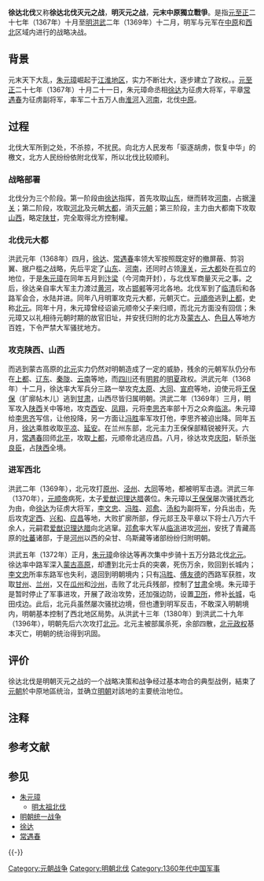 {{Infobox Military Conflict
|conflict=徐达北伐
|partof=[[明朝统一战争|明朝统一战争]]
|image=  
|caption= 
|date= 1367年－1369年
|place=[[华北地区|中国华北]]、[[中国西北地区|西北]]等地
|territory=
|result=[[元朝|元朝]]勢力退回蒙古，[[明朝|明朝]]统一北方各地
|combatant1=[[明朝|明朝]]
|combatant2=[[元朝|元朝]]<br/>[[北元|北元]]
|commander1=[[明太祖|明太祖]]<br/>[[徐达|徐达]]<br/>[[常遇春|常遇春]]<br/>[[李文忠|李文忠]]<br/>[[傅友德|傅友德]]<br/>[[汤和|汤和]]<br/>[[蓝玉|蓝玉]]<br/>[[冯胜|冯胜]]
|commander2=[[元顺帝|元顺帝]]<br/>[[爱猷识理达腊|爱猷识理达腊]]<br/>[[张良臣|张良臣]]<br/>[[李思齐|李思齐]]{{投降}}
|strength1=
|strength2=
|notes=
}}
{{Campaignbox 明朝統一戰爭}}
'''徐达北伐'''又称'''徐达北伐灭元之战'''，'''明灭元之战'''，'''元末中原獨立戰爭'''。是指[[元朝|元]][[至正|至正]]二十七年（1367年）十月至[[明朝|明]][[洪武|洪武]]二年（1369年）十二月，明军与元军在[[中原|中原]]和[[西北|西北]]区域内进行的战略决战。

== 背景 ==
元末天下大乱，[[朱元璋|朱元璋]]崛起于[[江淮|江淮地区]]，实力不断壮大，逐步建立了政权。{{参|《明史·卷一百二十五·列传第第十三·徐达、常遇春》明年，太祖称吴王。}}。[[元朝|元]][[至正|至正]]二十七年（1367年）十月二十一日，朱元璋命丞相[[徐达|徐达]]为征虏大将军，平章[[常遇春|常遇春]]为征虏副将军，率军二十五万人由[[淮河|淮河]]入[[河南|河南]]，北伐[[中原|中原]]{{参|《明史·卷一·本纪第一》甲子，徐达为征虏大将军，常遇春为副将军，帅师二十五万，由淮入河，北取中原}}{{参|《明史·卷一百二十五·列传第第十三·徐达、常遇春》寻拜征虏大将军，以遇春为副，帅步骑二十五万人，北取中原，太祖亲祃于龙江。是时称名将，必推达、遇春。两人才勇相类，皆太祖所倚重。}}。

== 过程 ==
北伐大军所到之处，不杀掠，不扰民{{参|《明史·卷一百二十五·列传第第十三·徐达、常遇春》至是，太祖谕诸将御军持重有纪律，战胜攻取得为将之体者，莫如大将军达。}}。向北方人民发布「驱逐胡虏，恢复中华」的檄文{{参|[[宋濂|宋濂]]起草，《[[喻中原檄|喻中原檄]]》：“...　当此之时，天运循环，中原气盛，亿兆之中，当降生圣人，'''驱除胡虏，恢复中华，立纲陈纪，救济斯民。'''今一纪于兹，未闻有治世安民者，徒使尔等战战兢兢，处于朝秦暮楚之地，诚可矜闵。...”}}，北方人民纷纷依附北伐军，所以北伐比较顺利。

=== 战略部署 ===
北伐分为三个阶段。第一阶段由[[徐达|徐达]]指挥，首先攻取[[山东|山东]]，继而转攻[[河南|河南]]，占据[[潼关|潼关]]{{参|《明史·卷一百二十五·列传第第十三·徐达、常遇春》自虎牢关入洛阳，与元将脱因帖木儿大战洛水北，破走之。梁王阿鲁温以河南隆，略定嵩、陕、陈、汝诸州，遂捣潼关。李思齐奔凤翔，张思道奔鹿阝城，遂入关，西至华州。}}；第二阶段，攻取[[河北|河北]]及元朝[[元大都|大都]]，消灭[[元朝|元朝]]{{参|《明史·卷一百二十五·列传第第十三·徐达、常遇春》逾日，达陈兵齐化门，填濠登城。监国淮王帖木儿不花，左丞相庆童，平章迭儿必失、朴赛因不花，右丞张康伯，御史中丞满川等不降，斩之，其余不戮一人。封府库，籍图书宝物，令指挥张胜以兵千人守宫殿门，使宦者护视诸宫人、妃、主，禁士卒毋所侵暴。吏民安居，市不易肆。}}；第三阶段，主力由大都南下攻取[[山西|山西]]，略定[[陕甘|陕甘]]{{参|name=平定陕西|《明史·卷一百二十五·列传第第十三·徐达、常遇春》二年引兵西渡河。至鹿台，张思道遁，遂克奉元。时遇春下凤翔，李思齐走临洮，达会诸将议所向。皆曰：“张思道之才不如李思齐，而庆阳易于临洮，请先庆阳。”达曰：“不然，庆阳城险而兵精，猝未易拔也。临洮北界河、湟，西控羌、戎，得之，其人足备战斗，物产足佐军储。蹙以大兵，思齐不走，则束手缚矣。临洮既克，于旁郡何有？”遂渡陇，克秦州，下伏羌、宁远，入巩昌，遣右副将军冯胜逼临洮，思齐果不战降。分兵克兰州，袭走豫王，尽收其部落辎重。还出萧关，下平凉。思道走宁夏，为扩廓所执，其弟良臣以庆阳降。达遣薛显受之。良臣复叛，夜出兵袭伤显。达督军围之。扩廓遣将来援，逆击败去，遂拔庆阳。良臣父子投于井，引出斩之。尽定陕西地。}}，完全取得北方控制權。

=== 北伐元大都 ===
洪武元年（1368年）四月，[[徐达|徐达]]、[[常遇春|常遇春]]率领大军按照既定好的撤屏蔽、剪羽翼、据户槛之战略，先后平定了[[山东|山东]]、[[河南|河南]]，还同时占领[[潼关|潼关]]，[[元大都|元大都]]处在孤立的地位，于是[[朱元璋|朱元璋]]在同年五月到[[汴梁|汴梁]]（今河南开封），与北伐军商量灭元之事{{参|《明史·卷一百二十五·列传第第十三·徐达、常遇春》捷闻，太祖幸汴梁，召达诣行在所，置酒劳之，且谋北伐。}}{{参|《明史·卷一百二十五·列传第第十三·徐达、常遇春》达曰：“大军平齐鲁，扫河洛，王保保逡巡观望；潼关既克，思齐辈狼狈西奔。元声援已绝，今乘势直捣元都，可不战有也。”帝曰：“善。”达复进曰：“元都克，而其主北走，将穷追之乎？”帝曰：“元运衰矣，行自澌灭，不烦穷兵。出塞之后，固守封疆，防其侵轶可也。”达顿首受命。}}。之后，徐达亲自率大军主力渡过[[黄河|黄河]]，攻占[[邯郸|邯郸]]等河北各地。北伐军到了[[临清|临清]]后和各路军会合，水陆并进{{参|《明史·卷一百二十五·列传第第十三·徐达、常遇春》遂与副将军会师河阴，遣裨将分道徇河北地，连下卫辉、彰德、广平。师次临清，使傅友德开陆道通步骑，顾时浚河通舟师，遂引而北。遇春已克德州，合兵取长芦，扼直沽，作浮桥以济师。水陆并进，大败元军于河西务，进克通州。}}。同年八月明軍攻克元大都，元朝灭亡{{参|张廷玉（清）·《明史·卷二·本纪第二》丙寅，克通州，元帝趋上都。}}。[[元順帝|元順帝]]逃到[[元上都|上都]]{{注|今内蒙古正兰旗东北闪电河北岸。}}，史称[[北元|北元]]。同年十月，朱元璋曾经诏谕元顺帝父子来归顺，而北元方面没有回信；朱元璋又以礼相待元朝时期的故官旧址，并安抚归附的北方及[[蒙古人|蒙古人]]、[[色目人|色目人]]等地方百姓，下令严禁大军骚扰地方{{参|name=北伐|{{cite web|title=明代军事—明统一战争|url=http://www.zh5000.com/ZHJD/ctwh/2007-12-07/2162657811.html|publisher=中华五千年|accessdate=2014-03-09|language=|date=2007-12-07|archive-url=https://web.archive.org/web/20120131160601/http://www.zh5000.com/ZHJD/ctwh/2007-12-07/2162657811.html|archive-date=2012-01-31|dead-url=yes}}}}。

=== 攻克陕西、山西 ===
而逃到蒙古高原的[[北元|北元]]实力仍然对明朝造成了一定的威胁，残余的元朝军队仍分布在[[元上都|上都]]、[[辽东|辽东]]、[[秦陇|秦陇]]、[[云南|云南]]等地，而[[四川|四川]]还有[[明昇|明昇]]的[[明夏|明夏]]政权。洪武元年（1368年）十二月，徐达率大军兵分三路一举攻克[[太原|太原]]、[[大同市|大同]]、[[宣府|宣府]]{{注|今河北宣化。}}等地，迫使元将[[王保保|王保保]]（扩廓帖木儿）逃到[[甘肃|甘肃]]，山西尽皆归属明朝{{参|《明史·卷一百二十五·列传第第十三·徐达、常遇春》捷闻，诏以元都为北平府，置六卫，留孙兴祖等守之，而命达与遇春进取山西。遇春先下保定、中山、真定，冯胜、汤和下怀庆，度太行，取泽、潞，达以大军继之。时扩廓帖木儿方引兵出雁门，将由居庸以攻北平。达闻之，与诸将谋曰：“扩廓远出，太原必虚。北平有孙都督在，足以御之。今乘敌不备，直捣太原，使进不得战，退无所守，所谓批亢捣虚者也。彼若西还自救，此成擒耳。”诸将皆曰：“善。”乃引兵趋太原。扩廓至保安，果还救。达选精兵夜袭其营。扩廓以十八骑遁去。尽降其众，遂克太原。乘势收大同，分兵徇未下州县。山西悉平。}}。洪武二年（1369年）三月，明军攻入[[陕西|陕西]]关中等地，攻克[[西安|西安]]、[[凤翔|凤翔]]，元将[[李思齐|李思齐]]率部十万之众奔[[临洮|临洮]]。朱元璋给[[李思齐|李思齐]]写信，让他投降，另一方面让[[冯胜|冯胜]]率军攻打他，李思齐被迫出降。同年五月，[[徐达|徐达]]乘胜收取[[平凉|平凉]]、[[延安|延安]]。在兰州东部，北元主力王保保部精锐被歼灭。六月，[[常遇春|常遇春]]回师[[北平|北平]]，攻取[[元上都|上都]]，元顺帝北逃应昌{{注|蒙古鄂尔浑河上游东岸哈尔和林。}}。八月，徐达攻克[[庆阳|庆阳]]，斩杀[[张良臣|张良臣]]，占[[陕西|陕西]]全境{{参|name=北伐}}{{参|name=平定陕西}}。  

=== 进军西北 ===
洪武二年（1369年），北元攻打[[原州|原州]]、[[泾州|泾州]]、[[大同市|大同]]等地，都被明军击退。洪武三年（1370年），[[元顺帝|元顺帝]]病死，太子[[爱猷识理达腊|爱猷识理达腊]]袭位。朱元璋以[[王保保|王保保]]屡次骚扰西北为由，命[[徐达|徐达]]为征虏大将军，[[李文忠|李文忠]]、[[冯胜|冯胜]]、[[邓愈|邓愈]]、[[汤和|汤和]]为副将军，分兵出击，先后攻克[[定西|定西]]、[[兴和|兴和]]、[[应昌|应昌]]等地，大败扩廓所部，俘元郯王及平章以下将士八万六千余人，元嗣君[[爱猷识理达腊|爱猷识理达腊]]向北逃窜{{参|《明史·卷一百二十五·列传第第十三·徐达、常遇春》将论功大封，会扩廓攻兰州，杀指挥使，副将军遇春已卒，三年春帝复以达为大将军，平章李文忠为副将军，分道出兵。达自潼关出西道，捣定西，取扩廓。文忠自居庸出东道，绝大漠，追元嗣主。达至定西，扩廓退屯沈儿峪，进军薄之。隔沟而垒，日数交。扩廓遣精兵从间道劫东南垒，左丞胡德济仓卒失措，军惊扰，达帅兵击却之。德济，大海子也，达以其功臣子，械送之京师，而斩其下指挥等数人以徇。明日，整兵夺沟，殊死战，大破扩廓兵。擒郯王、文济王及国公、平章以下文武僚属千八百六十余人，将士八万四千五百余人，马驼杂畜以巨万计。}}。[[邓愈|邓愈]]率大军从[[临洮|临洮]]进攻[[河州|河州]]{{注|今甘肃临夏东北。}}，安抚了青藏高原的[[吐蕃|吐蕃]]诸部，于是[[河州|河州]]以西的朵甘、乌斯藏等诸部纷纷归附明朝{{参|name=北伐}}。  

洪武五年（1372年）正月，[[朱元璋|朱元璋]]命徐达等再次集中步骑十五万分路北伐[[北元|北元]]。徐达率中路军深入[[蒙古高原|蒙古高原]]，却遭到北元士兵的突袭，死伤万余{{注|一说数万。}}，败回到长城内；[[李文忠|李文忠]]所率东路军也失利，退回到明朝境内；只有[[冯胜|冯胜]]、[[傅友德|傅友德]]的西路军获胜，攻取[[甘州|甘州]]{{注|今甘肃张掖。}}、[[兰州|兰州]]，又在[[瓜州|瓜州]]{{注|今安西西南。}}和[[沙州|沙州]]{{注|今敦煌西。}}，击败了北元兵残部，控制了[[甘肃|甘肃]]全境{{参|《明史·卷一百二十五·列传第第十三·徐达、常遇春》五年复大发兵征扩廓。达以征虏大将军出中道，左副将军李文忠出东道，征西将军冯胜出西道，各将五万骑出塞。达遣都督蓝玉击败扩廓于土刺河。扩廓与贺宗哲合兵力拒，达战不利，死者数万人。帝以达功大，弗问也。时文忠军亦不利，引还。独胜至西凉获全胜，坐匿驼马，赏不行，事具《文忠》、《胜传》。}}。朱元璋于是暂时停止了军事进攻，开展了政治攻势，还加强边防，设置[[卫所|卫所]]，修补[[明长城|长城]]，屯田戍边。此后，北元兵虽然屡次骚扰边境，但也遭到明军反击，不敢深入明朝境内，明朝基本控制了西北地区局势。从洪武十三年（1380年）到洪武二十九年（1396年），明朝先后六次攻打[[北元|北元]]。北元主被部属杀死，余部四散，[[北元|北元政权]]基本灭亡，明朝的统治得到巩固{{参|name=北伐}}。

== 评价 ==
徐达北伐是明朝灭元之战的一个战略决策和战争经过基本吻合的典型战例，結束了[[元朝|元朝]]於中原地區统治，並确立[[明朝|明朝]]对該地的主要统治地位。

== 注释 ==
{{NoteFoot}}

== 参考文献 ==
{{RefFoot|iger=}}

== 参见 ==
* [[朱元璋|朱元璋]]
** [[明太祖北伐|明太祖北伐]]
* [[明朝统一战争|明朝统一战争]]
* [[徐达|徐达]]
* [[常遇春|常遇春]]

{{-}}
{{元朝历史事件}}
{{明朝历史事件}}
{{北伐}}

[[Category:元朝战争|Category:元朝战争]]
[[Category:明朝北伐|Category:明朝北伐]]
[[Category:1360年代中国军事|Category:1360年代中国军事]]